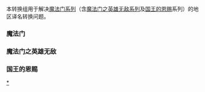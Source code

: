 {{CGroupH|name=Might&Magic|desc=魔法门}}<noinclude>[[Category:电子游戏公共转换组模板|{{SUBPAGENAME}}]][[Category:魔法門系列|*]]

本转换组用于解决[[魔法门系列]]（含[[魔法门之英雄无敌系列]]及[[国王的恩赐]]系列）的地区译名转换问题。

=== 魔法门 ===
</noinclude>
{{CItem|zh-cn:魔幻牌; zh-tw:圓法師;|original=Arcomage}}
{{CItem|zh-cn:英雄交锋; zh-tw:英雄之戰;|original=Clash of Heroes}}
{{CItem|zh-cn:毁灭者之日; zh-tw:毀天滅地;|original=Day of the Destroyer}}
{{CItem|zh-cn:血统与荣耀; zh-tw:血與榮譽的聖戰;|original=For Blood and Honor}}
{{CItem|zh-cn:天堂之令; zh-tw:奉天承運;|original=The Mandate of Heaven}}
{{CItem|zh-cn:命运之书; zh-tw:命運聖典;|original=Writ of Fate}}<noinclude>

=== 魔法门之英雄无敌 ===
</noinclude>
{{CItem|zh-cn:末日之刃; zh-tw:末世聖刀;|original=Armageddon's Blade}}
{{CItem|zh-cn:龙之抗争; zh-tw:飛龍戰記;|original=Clash of the Dragons}}
{{CItem|zh-cn:征服地狱; zh-tw:征服地底城;|original=Conquest of the Underworld}}
{{CItem|zh-cn:急速风暴; zh-tw:暴風前夕;|original=The Gathering Storm}}
{{CItem|zh-cn:命运之锤; zh-tw:命運試煉;|original=Hammers of Fate}}
{{CItem|zh-cn:英雄无敌历代记; zh-tw:魔法門英雄誌;|original=Heroes Chronicles}}
{{CItem|zh-cn:历代记; zh-tw:英雄誌;|original=Heroes Chronicles}}
{{CItem|zh-cn:元素之主; zh-tw:宇宙之神;|original=Masters of the Elements}}
{{CItem|zh-cn:英雄无敌：王国; zh-tw:英雄無敵：王者國度;|original=Might and Magic: Heroes Kingdoms}}
{{CItem|1=王者國度=>zh-cn:王国; 王者國度=>zh-sg:王国;|original=Heroes Kingdoms}}
{{CItem|zh-cn:驯兽师的反抗; zh-tw:獸人起義;|original=Revolt of the Beastmasters}}
{{CItem|zh-cn:东方部落; zh-tw:東方王朝;|original=Tribes of the East}}
{{CItem|zh-cn:死亡阴影; zh-tw:毀滅之影;|original=The Shadow of Death}}
{{CItem|zh-cn:延续的战争; zh-tw:王位爭奪戰;|original=The Succession Wars}}
{{CItem|zh-cn:寒冰之剑; zh-tw:冷劍風雲;|original=The Sword of Frost}}
{{CItem|zh-cn:废墟战神; zh-tw:荒原之軍;|original=Warlords of the Wasteland}}<noinclude>

=== 国王的恩赐 ===
</noinclude>
{{CItem|zh-cn:国王的恩赐; zh-tw:英雄大帝;|original=King's Bounty}}
{{CItem|zh-cn:戎装公主; zh-tw:女王之刃;|original=Armored Princess}}
{{CItem|zh-cn:交错世界; zh-tw:決戰異世界;|original=Crossworlds}}
{{CItem|zh-cn:北方勇士; zh-tw:北境之王;|original=Warriors of The North}}{{CGroupF}}